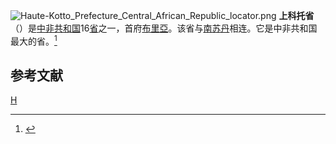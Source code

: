 [[File:Haute-Kotto_Prefecture_Central_African_Republic_locator.png|thumb]]
'''上科托省'''（{{lang-fr|Prefecture de Haute-Kotto}}）是[[中非共和国|中非共和国]]16[[省|省]]之一，首府[[布里亚_(中非共和国)|布里亞]]。该省与[[南苏丹|南苏丹]]相连。它是中非共和国最大的省。<ref>{{cite web |url=http://statoids.com/ucf.html |title=Central African Republic Prefectures |publisher=statoids.com |access-date=27 January 2012 |archive-date=2012-02-05 |archive-url=https://web.archive.org/web/20120205175452/http://www.statoids.com/ucf.html |dead-url=no }}</ref>

==参考文献==
{{reflist}}

{{CentralAfricanRepublic-geo-stub}}
{{中非共和国行政区划}}

[[Category:中非共和国行政区划|H]]